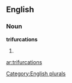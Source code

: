 ==English==

===Noun===
'''trifurcations'''

# {{plural of|[[trifurcation]]}}

[[Category:English plurals]]

[[ar:trifurcations]]